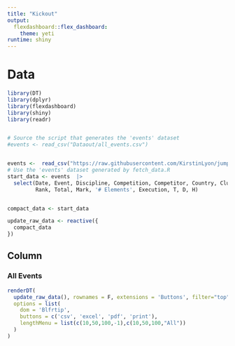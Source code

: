 ```yaml
---
title: "Kickout"
output:
  flexdashboard::flex_dashboard:
    theme: yeti
runtime: shiny
---
```


# Data

```r
library(DT)
library(dplyr)
library(flexdashboard)
library(shiny)
library(readr)


# Source the script that generates the 'events' dataset
#events <- read_csv("Dataout/all_events.csv")


events <-  read_csv("https://raw.githubusercontent.com/KirstinLyon/jump_metrics/refs/heads/main/Dataout/all_events.csv?token=GHSAT0AAAAAAC4QU5H3TALWBYUEP4K2ELQ22ALH6MQ")
# Use the 'events' dataset generated by fetch_data.R
start_data <- events  |> 
  select(Date, Event, Discipline, Competition, Competitor, Country, Club, Stage,
         Rank, Total, Mark, '# Elements', Execution, T, D, H) 


compact_data <- start_data 

update_raw_data <- reactive({
  compact_data
})
```

## Column

### All Events

```r
renderDT(
  update_raw_data(), rownames = F, extensions = 'Buttons', filter="top", editable=T,
  options = list(
    dom = 'Blfrtip',
    buttons = c('csv', 'excel', 'pdf', 'print'),
    lengthMenu = list(c(10,50,100,-1),c(10,50,100,"All"))
  )
)
```

